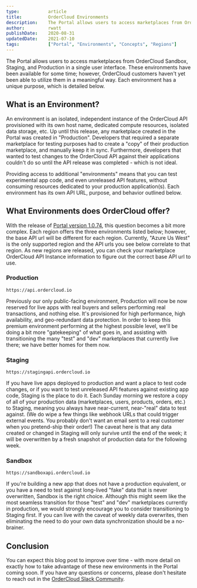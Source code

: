 ```yaml
---
type:           article
title:          OrderCloud Environments
description:    The Portal allows users to access marketplaces from OrderCloud Sandbox, Staging, and Production in a single user interface.
author:         rwatt
publishDate:    2020-08-31
updatedDate:    2021-07-10
tags:           ["Portal", "Environments", "Concepts", "Regions"]
---
```


The Portal allows users to access marketplaces from OrderCloud Sandbox, Staging, and Production in a single user interface. These environments have been available for some time; however, OrderCloud customers haven't yet been able to utilize them in a meaningful way. Each environment has a unique purpose, which is detailed below.

## What is an Environment?

An environment is an isolated, independent instance of the OrderCloud API provisioned with its own host name, dedicated compute resources, isolated data storage, etc. Up until this release, any marketplace created in the Portal was created in "Production". Developers that required a separate marketplace for testing purposes had to create a "copy" of their production marketplace, and manually keep it in sync. Furthermore, developers that wanted to test changes to the OrderCloud API against their applications couldn't do so until the API release was completed - which is not ideal. 

Providing access to additional "environments" means that you can test experimental app code, and even unreleased API features, without consuming resources dedicated to your production application(s). Each environment has its own API URL, purpose, and behavior outlined below.

## What Environments does OrderCloud offer?

With the release of [Portal version 1.0.74](/portal-release-notes/v1.0.74), this question becomes a bit more complex. Each region offers the three environments listed below; however, the base API url will be different for each region. Currently, "Azure Us West" is the only supported region and the API urls you see below correlate to that region. As new regions are released, you can check your marketplace OrderCloud API Instance information to figure out the correct base API url to use.

### Production
`https://api.ordercloud.io`

Previously our only public-facing environment, Production will now be now reserved for live apps with real buyers and sellers performing real transactions, and nothing else. It's provisioned for high performance, high availability, and geo-redundant data protection. In order to keep this premium environment performing at the highest possible level, we'll be doing a bit more "gatekeeping" of what goes in, and assisting with transitioning the many "test" and "dev" marketplaces that currently live there; we have better homes for them now.

### Staging
`https://stagingapi.ordercloud.io`

If you have live apps deployed to production and want a place to test code changes, or if you want to test unreleased API features against existing app code, Staging is the place to do it. Each Sunday morning we restore a copy of all of your production data (marketplaces, users, products, orders, etc.) to Staging, meaning you always have near-current, near-"real" data to test against. (We do wipe a few things like webhook URLs that could trigger external events. You probably don't want an email sent to a real customer when you pretend-ship their order!) The caveat here is that any data created or changed in Staging will only survive until the end of the week; it will be overwritten by a fresh snapshot of production data for the following week.

### Sandbox
`https://sandboxapi.ordercloud.io`

If you're building a new app that does not have a production equivalent, or you have a need to test against long-lived "fake" data that is never overwritten, Sandbox is the right choice. Although this might seem like the most seamless transition for those "test" and "dev" marketplaces currently in production, we would strongly encourage you to consider transitioning to Staging first. If you can live with the caveat of weekly data overwrites, then eliminating the need to do your own data synchronization should be a no-brainer.

## Conclusion
You can expect this blog post to improve over time - with more detail on exactly how to take advantage of these new environments in the Portal coming soon. If you have any questions or concerns, please don't hesitate to reach out in the [OrderCloud Slack Community](https://ordercloud.io/slack).
